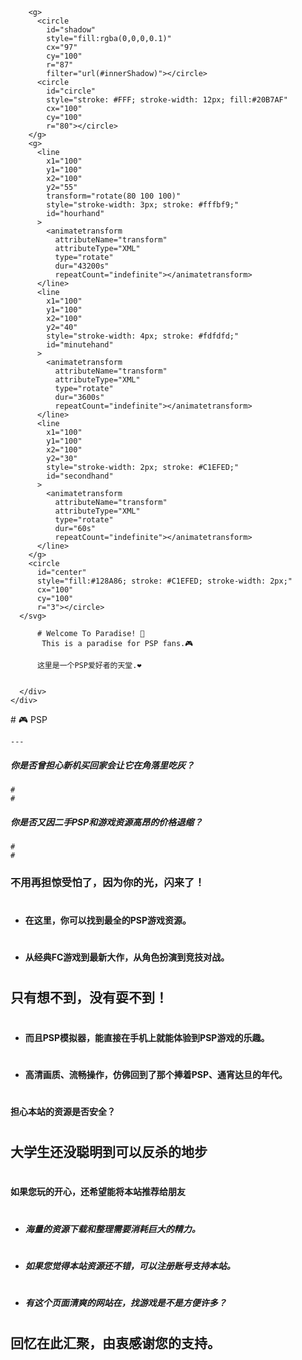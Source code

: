 
<BaseLayout PageID="home">
  <BaseCard title="home">
    <div class="flex">
      <svg width="200" height="200" class="clock">
        <filter id="innerShadow" x="-20%" y="-20%" width="140%" height="140%">
          <feGaussianBlur in="SourceGraphic" stdDeviation="3" result="blur"
          ></feGaussianBlur>
          <feOffset in="blur" dx="2.5" dy="2.5"></feOffset>
        </filter>

        <g>
          <circle
            id="shadow"
            style="fill:rgba(0,0,0,0.1)"
            cx="97"
            cy="100"
            r="87"
            filter="url(#innerShadow)"></circle>
          <circle
            id="circle"
            style="stroke: #FFF; stroke-width: 12px; fill:#20B7AF"
            cx="100"
            cy="100"
            r="80"></circle>
        </g>
        <g>
          <line
            x1="100"
            y1="100"
            x2="100"
            y2="55"
            transform="rotate(80 100 100)"
            style="stroke-width: 3px; stroke: #fffbf9;"
            id="hourhand"
          >
            <animatetransform
              attributeName="transform"
              attributeType="XML"
              type="rotate"
              dur="43200s"
              repeatCount="indefinite"></animatetransform>
          </line>
          <line
            x1="100"
            y1="100"
            x2="100"
            y2="40"
            style="stroke-width: 4px; stroke: #fdfdfd;"
            id="minutehand"
          >
            <animatetransform
              attributeName="transform"
              attributeType="XML"
              type="rotate"
              dur="3600s"
              repeatCount="indefinite"></animatetransform>
          </line>
          <line
            x1="100"
            y1="100"
            x2="100"
            y2="30"
            style="stroke-width: 2px; stroke: #C1EFED;"
            id="secondhand"
          >
            <animatetransform
              attributeName="transform"
              attributeType="XML"
              type="rotate"
              dur="60s"
              repeatCount="indefinite"></animatetransform>
          </line>
        </g>
        <circle
          id="center"
          style="fill:#128A86; stroke: #C1EFED; stroke-width: 2px;"
          cx="100"
          cy="100"
          r="3"></circle>
      </svg>
 <div class="p-6">

          # Welcome To Paradise! 👋
           This is a paradise for PSP fans.🎮

          这里是一个PSP爱好者的天堂.❤

          
      </div>
    </div>
  </BaseCard>

  <BaseCard title="home" image="/home.webp">
    # 🎮 PSP

    ---
   
  
  ##### 你是否曾担心新机买回家会让它在角落里吃灰？
    # 
    #

  ##### 你是否又因二手PSP和游戏资源高昂的价格退缩？
    # 
    #

  ### 不用再担惊受怕了，因为你的光，闪来了！
#
#
 - **在这里，你可以找到最全的PSP游戏资源。**
 #

 - **从经典FC游戏到最新大作，从角色扮演到竞技对战。**

#
## 只有想不到，没有耍不到！
#
 - **而且PSP模拟器，能直接在手机上就能体验到PSP游戏的乐趣。**
#
 - **高清画质、流畅操作，仿佛回到了那个捧着PSP、通宵达旦的年代。** 
#
#### 担心本站的资源是否安全？
#
#
## 大学生还没聪明到可以反杀的地步
#
#
#### 如果您玩的开心，还希望能将本站推荐给朋友
#
 - ##### 海量的资源下载和整理需要消耗巨大的精力。
#
 - ##### 如果您觉得本站资源还不错，可以注册账号支持本站。
#
 - ##### 有这个页面清爽的网站在，找游戏是不是方便许多？
 #
 #
 ## 回忆在此汇聚，由衷感谢您的支持。

# 


  </BaseCard>
</BaseLayout>